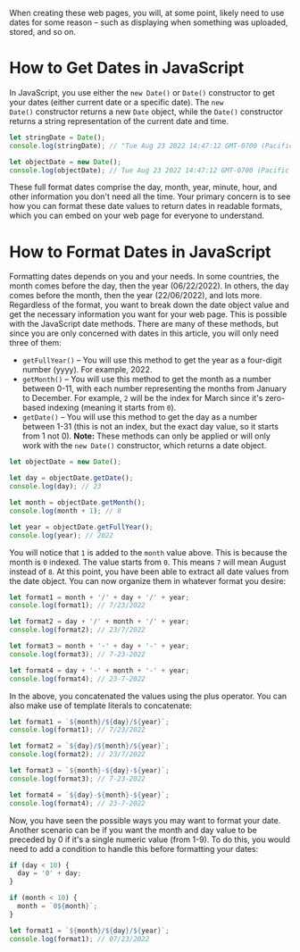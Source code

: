 When creating these web pages, you will, at some point, likely need to use dates for some reason – such as displaying when something was uploaded, stored, and so on.

# **How to Get Dates in JavaScript**

In JavaScript, you use either the `new Date()` or `Date()` constructor to get your dates (either current date or a specific date).
The `new Date()` constructor returns a new `Date` object, while the `Date()` constructor returns a string representation of the current date and time.

```jsx
let stringDate = Date();
console.log(stringDate); // "Tue Aug 23 2022 14:47:12 GMT-0700 (Pacific Daylight Time)"

let objectDate = new Date();
console.log(objectDate); // Tue Aug 23 2022 14:47:12 GMT-0700 (Pacific Daylight Time)
```

These full format dates comprise the day, month, year, minute, hour, and other information you don't need all the time.
Your primary concern is to see how you can format these date values to return dates in readable formats, which you can embed on your web page for everyone to understand.

# **How to Format Dates in JavaScript**

Formatting dates depends on you and your needs. In some countries, the month comes before the day, then the year (06/22/2022). In others, the day comes before the month, then the year (22/06/2022), and lots more.
Regardless of the format, you want to break down the date object value and get the necessary information you want for your web page.
This is possible with the JavaScript date methods. There are many of these methods, but since you are only concerned with dates in this article, you will only need three of them:

- `getFullYear()` – You will use this method to get the year as a four-digit number (yyyy). For example, 2022.
- `getMonth()` – You will use this method to get the month as a number between 0-11, with each number representing the months from January to December. For example, `2` will be the index for March since it's zero-based indexing (meaning it starts from `0`).
- `getDate()` – You will use this method to get the day as a number between 1-31 (this is not an index, but the exact day value, so it starts from 1 not 0).
  **Note:** These methods can only be applied or will only work with the `new Date()` constructor, which returns a date object.

```jsx
let objectDate = new Date();

let day = objectDate.getDate();
console.log(day); // 23

let month = objectDate.getMonth();
console.log(month + 1); // 8

let year = objectDate.getFullYear();
console.log(year); // 2022
```

You will notice that `1` is added to the `month` value above. This is because the month is `0` indexed. The value starts from `0`. This means `7` will mean August instead of `8`.
At this point, you have been able to extract all date values from the date object. You can now organize them in whatever format you desire:

```jsx
let format1 = month + '/' + day + '/' + year;
console.log(format1); // 7/23/2022

let format2 = day + '/' + month + '/' + year;
console.log(format2); // 23/7/2022

let format3 = month + '-' + day + '-' + year;
console.log(format3); // 7-23-2022

let format4 = day + '-' + month + '-' + year;
console.log(format4); // 23-7-2022
```

In the above, you concatenated the values using the plus operator. You can also make use of template literals to concatenate:

```jsx
let format1 = `${month}/${day}/${year}`;
console.log(format1); // 7/23/2022

let format2 = `${day}/${month}/${year}`;
console.log(format2); // 23/7/2022

let format3 = `${month}-${day}-${year}`;
console.log(format3); // 7-23-2022

let format4 = `${day}-${month}-${year}`;
console.log(format4); // 23-7-2022
```

Now, you have seen the possible ways you may want to format your date.
Another scenario can be if you want the month and day value to be preceded by 0 if it's a single numeric value (from 1-9). To do this, you would need to add a condition to handle this before formatting your dates:

```jsx
if (day < 10) {
  day = '0' + day;
}

if (month < 10) {
  month = `0${month}`;
}

let format1 = `${month}/${day}/${year}`;
console.log(format1); // 07/23/2022
```
